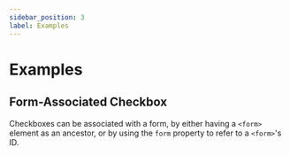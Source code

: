 ```yaml
---
sidebar_position: 3
label: Examples
---
```


# Examples


## Form-Associated Checkbox

Checkboxes can be associated with a form, by either having a `<form>` element as an ancestor, or by using the `form` property to refer to a `<form>`'s ID.

<FormAssociatedCheckbox />
